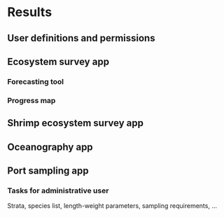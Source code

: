 # Results

## User definitions and permissions

## Ecosystem survey app

### Forecasting tool

### Progress map


## Shrimp ecosystem survey app

## Oceanography app

## Port sampling app


### Tasks for administrative user
Strata, species list, length-weight parameters, sampling requirements, ...

